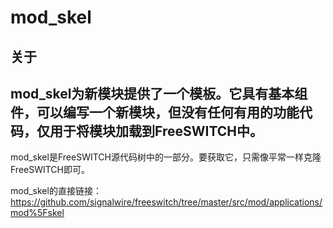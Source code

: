 # mod_skel

## 关于

## mod_skel为新模块提供了一个模板。它具有基本组件，可以编写一个新模块，但没有任何有用的功能代码，仅用于将模块加载到FreeSWITCH中。

mod_skel是FreeSWITCH源代码树中的一部分。要获取它，只需像平常一样克隆FreeSWITCH即可。

mod_skel的直接链接：<https://github.com/signalwire/freeswitch/tree/master/src/mod/applications/mod%5Fskel>